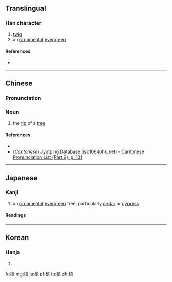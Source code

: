 {{also|槇}}
==Translingual==

===Han character===
{{Han char|rn=75|rad=木|as=10|sn=14|four=44981|canj=DJBC|ids=⿰木真}}

# [[twig]]
# an [[ornamental]] [[evergreen]] {{gloss|''[[Podocarpus]]''}}

====References====
* {{Han ref|kx=0546.251|hdz=21266.090|uh=69D9|ud=27097|bh=E25C|bd=57948}}

----

==Chinese==
{{zh-forms|t2=槇}}

===Pronunciation===
{{zh-pron
|m=diān
|c=din1
|mc=y
|oc=y
|ma=
|cat=n
}}

===Noun===
{{zh-noun}}

# the [[tip]] of a [[tree]]

====References====
* {{R:twedu|C05293}}
* (''Cantonese'') [http://www.iso10646hk.net/jp/document/download.jsp Jyutping Database (iso10646hk.net) - Cantonese Pronunciation List (Part 2), p. 131]

----

==Japanese==

===Kanji===
{{ja-kanji|grade=|rs=木10}}

# an [[ornamental]] [[evergreen]] tree, particularly [[cedar]] or [[cypress]]

====Readings====
{{ja-readings
|goon=[[てん]] (ten), [[しん]] (shin)
|kanon=[[てん]] (ten), [[しん]] (shin)
|kun=[[こずえ]] (kozue), [[まき]] (maki)
}}

----

==Korean==

===Hanja===
{{ko-hanja|hangeul=전|eumhun=|rv=jeon|mr=chŏn|y=cen}}

# {{defn|lang=ko|sort=木10}}

[[fr:槙]]
[[mg:槙]]
[[ja:槙]]
[[pl:槙]]
[[th:槙]]
[[zh:槙]]